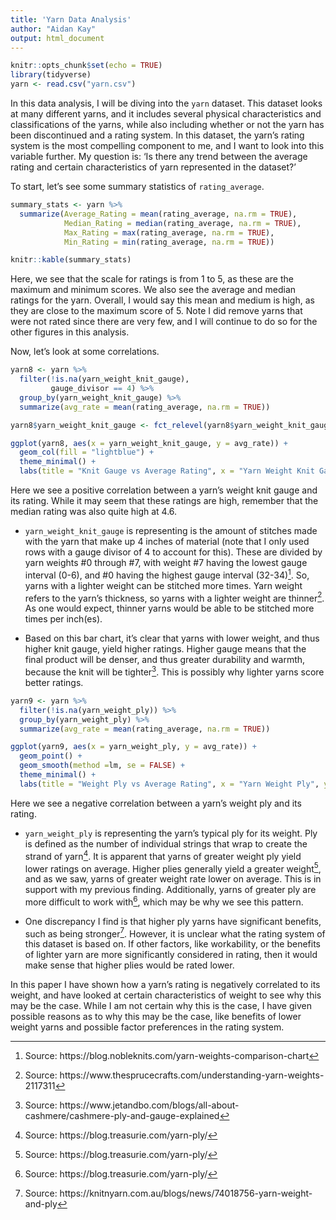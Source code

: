 ```yaml
---
title: 'Yarn Data Analysis'
author: "Aidan Kay"
output: html_document
---
```

```r
knitr::opts_chunk$set(echo = TRUE)
library(tidyverse)
yarn <- read.csv("yarn.csv")
```



In this data analysis, I will be diving into the `yarn` dataset. This dataset looks at many different yarns, and it includes several physical characteristics and classifications of the yarns, while also including whether or not the yarn has been discontinued and a rating system. In this dataset, the yarn's rating system is the most compelling component to me, and I want to look into this variable further. My question is: 'Is there any trend between the average rating and certain characteristics of yarn represented in the dataset?' 

To start, let's see some summary statistics of `rating_average`.

```r
summary_stats <- yarn %>%
  summarize(Average_Rating = mean(rating_average, na.rm = TRUE),
            Median_Rating = median(rating_average, na.rm = TRUE),
            Max_Rating = max(rating_average, na.rm = TRUE),
            Min_Rating = min(rating_average, na.rm = TRUE))

knitr::kable(summary_stats)
```

Here, we see that the scale for ratings is from 1 to 5, as these are the maximum and minimum scores. We also see the average and median ratings for the yarn. Overall, I would say this mean and medium is high, as they are close to the maximum score of 5. Note I did remove yarns that were not rated since there are very few, and I will continue to do so for the other figures in this analysis.

Now, let's look at some correlations.



```r
yarn8 <- yarn %>%
  filter(!is.na(yarn_weight_knit_gauge),
         gauge_divisor == 4) %>%
  group_by(yarn_weight_knit_gauge) %>%
  summarize(avg_rate = mean(rating_average, na.rm = TRUE)) 

yarn8$yarn_weight_knit_gauge <- fct_relevel(yarn8$yarn_weight_knit_gauge, "0-6", "7-12")

ggplot(yarn8, aes(x = yarn_weight_knit_gauge, y = avg_rate)) +
  geom_col(fill = "lightblue") +
  theme_minimal() +
  labs(title = "Knit Gauge vs Average Rating", x = "Yarn Weight Knit Gauge", y = "Average Rating (1-5)")

```

Here we see a positive correlation between a yarn's weight knit gauge and its rating. While it may seem that these ratings are high, remember that the median rating was also quite high at 4.6.

-  `yarn_weight_knit_gauge` is representing is the amount of stitches made with the yarn that make up 4 inches of material (note that I only used rows with a gauge divisor of 4 to account for this). These are divided by yarn weights #0 through #7, with weight #7 having the lowest gauge interval (0-6), and #0 having the highest gauge interval (32-34)^[Source: https://blog.nobleknits.com/yarn-weights-comparison-chart]. So, yarns with a lighter weight can be stitched more times. Yarn weight refers to the yarn's thickness, so yarns with a lighter weight are thinner^[Source: https://www.thesprucecrafts.com/understanding-yarn-weights-2117311]. As one would expect, thinner yarns would be able to be stitched more times per inch(es). 

- Based on this bar chart, it's clear that yarns with lower weight, and thus higher knit gauge, yield higher ratings. Higher gauge means that the final product will be denser, and thus greater durability and warmth, because the knit will be tighter^[Source: https://www.jetandbo.com/blogs/all-about-cashmere/cashmere-ply-and-gauge-explained]. This is possibly why lighter yarns score better ratings. 







```r
yarn9 <- yarn %>%
  filter(!is.na(yarn_weight_ply)) %>%
  group_by(yarn_weight_ply) %>%
  summarize(avg_rate = mean(rating_average, na.rm = TRUE))

ggplot(yarn9, aes(x = yarn_weight_ply, y = avg_rate)) +
  geom_point() +
  geom_smooth(method =lm, se = FALSE) +
  theme_minimal() +
  labs(title = "Weight Ply vs Average Rating", x = "Yarn Weight Ply", y = "Average Rating (1-5)")


```

Here we see a negative correlation between a yarn's weight ply and its rating. 

- `yarn_weight_ply` is representing the yarn's typical ply for its weight. Ply is defined as the number of individual strings that wrap to create the strand of yarn^[Source: https://blog.treasurie.com/yarn-ply/]. It is apparent that yarns of greater weight ply yield lower ratings on average. Higher plies generally yield a greater weight^[Source: https://blog.treasurie.com/yarn-ply/], and as we saw, yarns of greater weight rate lower on average. This is in support with my previous finding. Additionally, yarns of greater ply are more difficult to work with^[Source: https://blog.treasurie.com/yarn-ply/], which may be why we see this pattern.

- One discrepancy I find is that higher ply yarns have significant benefits, such as being stronger^[Source: https://knitnyarn.com.au/blogs/news/74018756-yarn-weight-and-ply]. However, it is unclear what the rating system of this dataset is based on. If other factors, like workability, or the benefits of lighter yarn are more significantly considered in rating, then it would make sense that higher plies would be rated lower. 




In this paper I have shown how a yarn's rating is negatively correlated to its weight, and have looked at certain characteristics of weight to see why this may be the case. While I am not certain why this is the case, I have given possible reasons as to why this may be the case, like benefits of lower weight yarns and possible factor preferences in the rating system.
